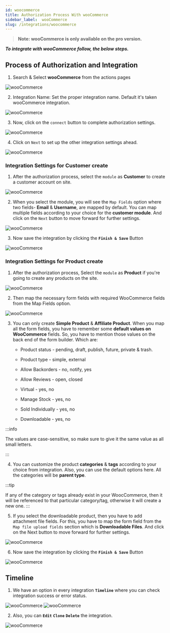 ```yaml
---
id: woocommerce
title: Authorization Process With wooCommerce
sidebar_label:  wooCommerce
slug: /integrations/woocommerce
---
```



> **Note: wooCommerce is only available on the pro version.**

***To integrate with wooCommerce follow, the below steps.***


## Process of Authorization and Integration


1.	Search & Select **wooCommerce** from the actions pages
 <Image src="actions/woocommerce/select-action" alt="wooCommerce" w="1020" h="350" />

2. Integration Name: Set the proper integration name. Default it's taken wooCommerce integration.
 <Image src="actions/woocommerce/integration-name" alt="wooCommerce" w="1020" h="350" />

3. Now, click on the `connect` button to complete authorization settings.

 <Image src="actions/woocommerce/authorize" alt="wooCommerce" w="1020" h="350" />

4.	Click on `Next` to set up the other integration settings ahead.

 <Image src="actions/woocommerce/after-authorize" alt="wooCommerce" w="1020" h="350" />

### Integration Settings for Customer create
1.	After the authorization process, select the `module` as **Customer** to create a customer account on site.  
 <Image src="actions/woocommerce/select-dropdown-create-customer" alt="wooCommerce" w="1020" h="350" />

2.	When you select the module, you will see the `Map Fields` option where two fields- **Email** & **Username**, are mapped by default. You can map multiple fields according to your choice for the **customer module**. And click on the `Next` button to move forward for further settings.
 <Image src="actions/woocommerce/map-fields" alt="wooCommerce" w="1020" h="350" />

3. Now save the integration by clicking the **`Finish & Save`** Button

 <Image src="actions/woocommerce/finish-save" alt="wooCommerce" w="1020" h="350" />

### Integration Settings for Product create
1.	After the authorization process, Select the `module` as **Product** if you're going to create any products on the site.
 <Image src="actions/woocommerce/select-dropdown-create-product" alt="wooCommerce" w="1020" h="350" />

2.	Then map the necessary form fields with required WooCommerce fields from the Map Fields option.
 <Image src="actions/woocommerce/product-fields-map" alt="wooCommerce" w="1020" h="350" />

3.	You can only create **Simple Product** & **Affiliate Product**. When you map all the form fields, you have to remember some **default values on WooCommerce** fields. So, you have to mention those values on the back end of the form builder. Which are:
    - Product status - pending, draft, publish, future, private & trash.

    - Product type - simple, external

    - Allow Backorders - no, notify, yes

    - Allow Reviews - open, closed

    - Virtual - yes, no

    - Manage Stock - yes, no

    - Sold Individually - yes, no

    - Downloadable - yes, no

:::info

 The values are case-sensitive, so make sure to give it the same value as all small letters.

:::

4.	You can customize the product **categories** & **tags** according to your choice from integration. Also, you can use the default options here. All the categories will be **parent type**. 

:::tip

 If any of the category or tags already exist in your WoocCommerce, then it will be referenced to that particular category/tag, otherwise it will create a new one.
:::

5.	If you select the downloadable product, then you have to add attachment file fields. For this, you have to map the form field from the `Map file upload fields` section which is **Downloadable Files**. And click on the Next button to move forward for further settings.
 <Image src="actions/woocommerce/downloadable-fields-map" alt="wooCommerce" w="1020" h="350" />

6. Now save the integration by clicking the **`Finish & Save`** Button

 <Image src="actions/woocommerce/finish-save" alt="wooCommerce" w="1020" h="350" />

## Timeline

1. We have an option in every integration **`Timeline`** where you can check integration success or error status.
 <Image src="actions/woocommerce/woocommerce-timeline" alt="wooCommerce" w="1020" h="350" />
 <Image src="actions/woocommerce/woocommerce-log" alt="wooCommerce" w="1020" h="350" />

2. Also, you can **`Edit`** **`Clone`** **`Delete`** the integration.

 <Image src="actions/woocommerce/woocommerce-option" alt="wooCommerce" w="1020" h="350" />


<Feedback/>